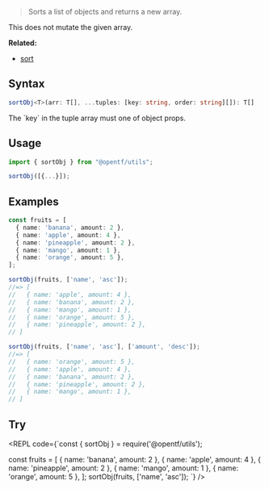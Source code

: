 
> Sorts a list of objects and returns a new array.

<Callout emoji="✅" type="info">
This does not mutate the given array.
</Callout>

**Related:**

- [sort](/Array/sort)

## Syntax

```ts
sortObj<T>(arr: T[], ...tuples: [key: string, order: string][]): T[]
```
<Callout type="info">
The `key` in the tuple array must one of object props.
</Callout>

## Usage

```ts
import { sortObj } from "@opentf/utils";

sortObj([{...}]);
```

## Examples

```ts
const fruits = [
  { name: 'banana', amount: 2 },
  { name: 'apple', amount: 4 },
  { name: 'pineapple', amount: 2 },
  { name: 'mango', amount: 1 },
  { name: 'orange', amount: 5 },
];

sortObj(fruits, ['name', 'asc']);
//=> [
//   { name: 'apple', amount: 4 },
//   { name: 'banana', amount: 2 },
//   { name: 'mango', amount: 1 },
//   { name: 'orange', amount: 5 },
//   { name: 'pineapple', amount: 2 },
// ]

sortObj(fruits, ['name', 'asc'], ['amount', 'desc']);
//=> [
//   { name: 'orange', amount: 5 },
//   { name: 'apple', amount: 4 },
//   { name: 'banana', amount: 2 },
//   { name: 'pineapple', amount: 2 },
//   { name: 'mango', amount: 1 },
// ]
```

## Try

<REPL code={`const { sortObj } = require('@opentf/utils');

const fruits = [
  { name: 'banana', amount: 2 },
  { name: 'apple', amount: 4 },
  { name: 'pineapple', amount: 2 },
  { name: 'mango', amount: 1 },
  { name: 'orange', amount: 5 },
];
sortObj(fruits, ['name', 'asc']);
`} />
